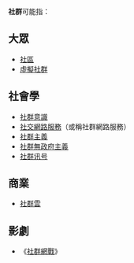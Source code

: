 '''社群'''可能指：

== 大眾 ==
* [[社區|社區]]
* [[虛擬社群|虛擬社群]]

== 社會學 ==
* [[社群意識|社群意識]]
* [[社交網路服務|社交網路服務]]（或稱社群網路服務）
* [[社群主義|社群主義]]
* [[社群無政府主義|社群無政府主義]]
* [[社群讯号|社群讯号]]

== 商業 ==
* [[社群雲|社群雲]]

== 影劇 ==
*《[[社群網戰|社群網戰]]》

{{Disambiguation|X|Cat=二字消歧义}}